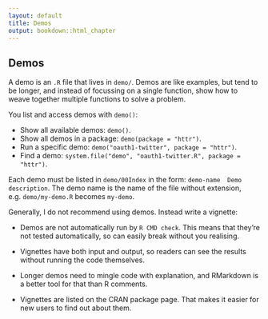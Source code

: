 ```yaml
---
layout: default
title: Demos
output: bookdown::html_chapter
---
```


## Demos

A demo is an `.R` file that lives in `demo/`. Demos are like examples, but tend to be longer, and instead of focussing on a single function, show how to weave together multiple functions to solve a problem.

You list and access demos with `demo()`:

* Show all available demos: `demo()`.
* Show all demos in a package: `demo(package = "httr")`.
* Run a specific demo: `demo("oauth1-twitter", package = "httr")`.
* Find a demo: `system.file("demo", "oauth1-twitter.R", package = "httr")`.

Each demo must be listed in `demo/00Index` in the form: `demo-name  Demo description`. The demo name is the name of the file without extension, e.g. `demo/my-demo.R` becomes `my-demo`.

Generally, I do not recommend using demos. Instead write a vignette:

* Demos are not automatically run by `R CMD check`. This means that they're
  not tested automatically, so can easily break without you realising.

* Vignettes have both input and output, so readers can see the results 
  without running the code themselves.

* Longer demos need to mingle code with explanation, and RMarkdown is a better
  tool for that than R comments.

* Vignettes are listed on the CRAN package page. That makes it easier for 
  new users to find out about them.
